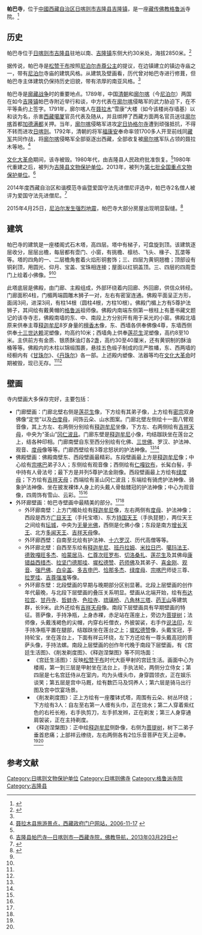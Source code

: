 {{Infobox Tibetan Buddhist monastery
|name = 帕巴寺
|image =
|image size = 250px
|alt = 
|caption = 
|t=
|w=
|to = 
|ipa={{IPA|}}
|z=
|thdl=
|e=
|tc=帕巴寺
|s=帕巴寺
|p=
|m=
|k=
|pushpin_map = 
|latd =  | latm =  | lats =  | latNS = 
|longd=  | longm= | longs =| longEW = 
|iso_region = 
|map_caption = 
|mapsize = 
|location_country = 中国
|location = {{CHN}}[[西藏自治区|西藏自治区]][[日喀则市|日喀则市]][[吉隆县|吉隆县]]
|coordinates_display =
|founded_by = 
|date_founded =
|date_renovated =
|sect = [[格鲁派|格鲁派]]
|mather =
|children =
|dedicated_to = 
|tulku =
|head_lama = 
|head_mgh =
|no._of_monks = 
|architecture = 
|festivals =
|footnotes = 
}}
{{文物保护单位
| 级别 = 全国
| 名称 = 帕巴寺
| 图片 = 
| 编号 = 7-1405
| 分类 = 古建筑
| 时代 = [[清朝|清]]
| 所在 = [[西藏自治区|西藏自治区]][[日喀则市|日喀则市]][[吉隆县|吉隆县]]
| 登录 = 2013年
| Cat = 西藏全国重点文物保护单位
}}
'''帕巴寺'''，位于[[中國|中國]][[西藏自治区|西藏自治区]][[日喀则市|日喀则市]][[吉隆县|吉隆县]][[吉隆镇|吉隆镇]]，是一座[[藏传佛教|藏传佛教]][[格鲁派|格鲁派]]寺院。<ref>{{Cite web |url=http://www.xizang.gov.cn/lsyg/51559.jhtml |title=日喀则吉隆县概况，西藏自治区人民政府，2006-11-17 |accessdate=2015-04-27 |archive-date=2015-04-01 |archive-url=https://web.archive.org/web/20150401173016/http://www.xizang.gov.cn/lsyg/51559.jhtml |dead-url=yes }}</ref>

==历史==
帕巴寺位于[[日喀则市|日喀则市]][[吉隆县|吉隆县]]驻地以南、[[吉隆镇|吉隆镇]]东侧大约30米处，海拔2850米。<ref name=zgxzw>{{Cite web |url=http://www.tibet.cn/newzt/rsxzzt/xzsm/t20050705_40334.htm |title=帕巴寺，中国西藏网，于2013-08-19查阅 |access-date=2013-08-19 |archive-date=2016-03-04 |archive-url=https://web.archive.org/web/20160304114954/http://www.tibet.cn/newzt/rsxzzt/xzsm/t20050705_40334.htm |dead-url=no }}</ref>

据传说，帕巴寺是[[松赞干布|松赞干布]]按照[[尼泊尔|尼泊尔]][[赤尊公主|赤尊公主]]的提议，在边镇建立的镇边寺庙之一，带有[[尼泊尔|尼泊尔]]寺庙的建筑风格。从建筑及壁画看，历代曾对帕巴寺进行修葺，但帕巴寺主体建筑仍保持历史旧貌，带有浓厚的南亚风格。<ref name=zgxzw/>

帕巴寺是[[廓藏战争|廓藏战争]]时的重要地点。1789年，中国[[清朝|清朝]]和[[廓尔喀|廓尔喀]]（今[[尼泊尔|尼泊尔]]）两国在如今[[吉隆镇|吉隆镇]]帕巴寺附近举行和谈，中方代表在[[廓尔喀|廓尔喀]]侵略军的武力胁迫下，在不平等条约上签字。1791年，廓尔喀人在[[聂拉木县|聂拉木]]“雪康”大楼（如今该楼尚存墙基）以和谈为名，杀害[[西藏|西藏]][[噶厦|噶厦]]官员代表及随从，并且绑押了西藏方面两名官员送往[[廓尔喀|廓尔喀]]首都[[加德满都|加德满都]]关押。当年，[[廓尔喀|廓尔喀]]侵略军进攻[[定日县|定日]][[协格尔曲德寺|协格尔寺]]遭到顽强抵抗，不得不转而进攻[[日喀则|日喀则]]。1792年，清朝的将军[[福康安|福康安]]奉命率领1700多人开至前线同[[藏军|藏军]]共同作战，将[[廓尔喀|廓尔喀]]侵略军全部驱逐出西藏，全部收复被[[廓尔喀|廓尔喀]]军队占领的聂拉木等地。<ref name=nlm>[http://www.xizang.gov.cn/xxs/47667.jhtml 聂拉木县旅游景点，西藏政府门户网站，2006-11-17] {{webarchive|url=https://web.archive.org/web/20140522124252/http://www.xizang.gov.cn/xxs/47667.jhtml |date=2014-05-22 }}</ref>

[[文化大革命|文化大革命]]期间，该寺被毁。1980年代，由吉隆县人民政府批准恢复。<ref name=zgxzw/>1980年代重建之后，被列为[[吉隆县文物保护单位|吉隆县文物保护单位]]。2013年，被列为[[第七批全国重点文物保护单位|第七批全国重点文物保护单位]]。<ref name=fjdh>[http://www.fjdh.com/ffzt/fjhy/ahsy2013/03/185221220795.html 吉隆县帕巴寺—日喀则市—西藏寺院，佛教导航，2013年03月29日]{{Dead link|date=2018年7月 |bot=InternetArchiveBot |fix-attempted=no }}</ref>

2014年度西藏自治区和谐模范寺庙暨爱国守法先进僧尼评选中，帕巴寺2名僧人被评为爱国守法先进僧尼。<ref>{{Cite web |url=http://epaper.chinatibetnews.com/xzrb/html/2014-12/23/content_588812.htm |title=2014年度全区和谐模范寺庙暨爱国守法先进僧尼名单，西藏日报，2014-12-23 |access-date=2015-04-27 |archive-url=https://web.archive.org/web/20160304191339/http://epaper.chinatibetnews.com/xzrb/html/2014-12/23/content_588812.htm |archive-date=2016-03-04 |dead-url=yes }}</ref>

2015年4月25日，[[2015年尼泊尔地震|尼泊尔发生强烈地震]]，帕巴寺大部分房屋出现明显裂缝。<ref>{{Cite web |url=http://news.sohu.com/20150426/n411900548.shtml |title=尼泊尔地震西藏多座寺庙古迹受损 国道山体滑坡，搜狐，2015-04-26 |accessdate=2015-04-27 |archive-date=2019-07-13 |archive-url=https://web.archive.org/web/20190713015120/http://news.sohu.com/20150426/n411900548.shtml |dead-url=no }}</ref>

==建筑==
帕巴寺的建筑是一座楼阁式石木塔，高四层。塔中有梯子，可盘旋到顶。该建筑逐层收分，层层出檐，每层都有壶门、小窗，有挑檐、檩枋、飞头、椽子、瓦垄等等。塔的四角的一、二层檐角套着火焰形铜套饰；三、四层为黄铜翘檐；顶部设有铜刹顶，用圆光、仰月、宝盖、宝珠相连接；屋面以红铜盖顶。三、四层的四周壶门上绘着小佛像。<ref name=zgxzw/><ref name=fjdh/>

此塔底层是佛殿，由门廊、主殿组成，外部环绕着内回廊、外回廊，供信众转经。门廊面积4柱，门楣两端圆雕木狮子一对，左右有密室连通。佛殿平面呈正方形，面阔3间，进深3间，有柱14根（圆柱4根，方柱10根）。佛殿门楣上方有5尊护法狮子，其间绘有戴黄帽的[[格鲁派|格鲁派]]祖师像。佛殿内南端东侧第一根柱上有墨书藏文题记的该寺寺志，佛殿南墙的东、中、南段上方分别开有用于采光的小窗。佛殿北墙原来供奉主尊[[释迦牟尼|释迦牟尼]]8岁身量的[[檀香木|檀香木]]像，东、西墙各供奉佛像4尊，东墙西侧供奉[[十三世达赖|十三世达赖]]泥塑像，均高约10米；西墙角上供奉[[莲花生|莲花生]]泥塑像，高约8至10米。主供前方有金质、银质酥油灯各2盏，高约30至40厘米，还有黄铜制的酥油桶等等。佛殿内的木柱以锦缎围裹，悬挂五色缎子制成的庄严胜幡，东、西两墙的经橱内有《[[甘珠尔|甘珠尔]]》、《[[丹珠尔|丹珠尔]]》各一部。上述殿内塑像、法器等均在[[文化大革命|文化大革命]]时期被毁，现已无存。<ref name=zgxzw/><ref name=fjdh/>

==壁画==
寺内壁画大多保存完好，主要包括：
*门廊壁画：门廊北壁右侧是[[莲花生|莲花生]]像，下方绘有其弟子像，上方绘有[[密宗|密宗]]双身佛像“定觉”以及[[白度母|白度母]]，间饰云朵、山水图案。门廊北壁左侧绘十一面八臂观音像，其上方左、右两侧分别绘有[[释迦牟尼|释迦牟尼]]坐像，下方左、右两侧绘有[[吉祥天母|吉祥天母]]，中央为“圣山”[[冈仁波齐峰|冈仁波且]]。门廊东壁是[[释迦牟尼|释迦牟尼]]小像，均结跏趺坐在莲台之上，结各种印相。门廊南壁自东至西分别绘有化佛、[[三世佛|三世佛]]、罗汉、护法神、观音、[[度母|度母]]像等等。门廊西壁绘有3尊忿怒状的护法神像。<ref name=zgxzw/><ref name=fjdh/>
*佛殿壁画：佛殿南壁东、西段壁画最精彩。东段壁画最上方是[[释迦牟尼|释迦牟尼]]像；中心绘有[[宗喀巴|宗喀巴]]弟子3人；东侧绘有观音像；西侧绘有[[仁嘎钦布|仁嘎钦布]]，长髯白髻，手中持有人骨法号；最下方是并列5尊护法金刚像。西段壁画最上方绘有[[绿度母|绿度母]]；下方绘有[[吉祥天母|吉祥天母]]；西端绘有圣山冈仁波且；东端绘有骑虎护法神像、骑象护法神像、坐在披发裸体人身上的头戴人骨骷髅冠的护法神像；中心为观音像，四周饰有雪山、云彩。<ref name=zgxzw/><ref name=fjdh/>
*外环廊壁画：帕巴寺壁画中最精美的部分。<ref name=zgxzw/><ref name=fjdh/>
**外环廊南壁：上方门楣处绘有[[释迦牟尼|释迦牟尼]]像，左右两侧有[[度母|度母]]、护法神像；西段是西方[[广目天王|广目天王]]（手托宝塔）、东方[[持国天王|持国天王]]（手执琵琶），两位天王之间绘有[[坛城|坛城]]，中央为[[无量光佛|无量光佛]]，西侧是化佛小像；东段是南方[[增长天王|增长天王]]、北方[[多闻天王|多闻天王]]、[[吉祥天母|吉祥天母]]像。
**外环廊西壁：自南至北绘有护法神、[[十六罗汉|十六罗汉]]、历代高僧等等。
**外环廊北壁：自西至东绘有[[释迦牟尼|释迦牟尼]]、[[班丹拉姆|班丹拉姆]]、[[米拉日巴|米拉日巴]]、[[噶玛巴|噶玛法王]]、[[德敦嘎旺多杰|德敦嘎旺多杰]]、[[哈蒙居马|哈蒙居马]]、[[仁尊次旺罗布|仁尊次旺罗布]]、[[切洛桑扎|切洛桑扎]]、[[莲花生|莲花生]]及其佛母[[康错益西措杰|康错益西措杰]]、[[拉坚门德那哇|拉坚门德那哇]]、[[墀松德赞|墀松德赞]]、[[药师佛|药师佛]]及其弟子、[[喜金刚|喜金刚]]、[[观音|观音]]、[[强巴佛|强巴佛]]、[[白伞盖|白伞盖]]、[[多吉申巴|多吉申巴]]、[[恰那多杰|恰那多杰]]、[[绿度母|绿度母]]、[[宗喀巴|宗喀巴]]师徒三尊、[[拉罗哇|拉罗哇]]、[[吉尊强准|吉尊强准]]等像。
**外环廊东壁：北段壁画的早期与晚期部分区别显著。北段上层壁画的创作年代最晚，与北段下层壁画的叠压关系明显。壁画从北端开始，绘有[[布达拉宫|布达拉宫]]、[[甘丹寺|甘丹寺]]、[[哲蚌寺|哲蚌寺]]、[[色拉寺|色拉寺]]、[[宇拓桥|琉璃桥]]、[[查果嘎林|八角林三塔]]、[[药王山_(拉萨)|药王山]]等建筑群，长9米。此外还绘有[[吉祥天母|吉祥天母]]像。南段下层壁画具有早期壁画的特征。菩萨像，手持净瓶，上身赤裸，赤足站在莲座上，旁边为[[菩提树|菩提树]]；法师像，头戴浅褐色的尖帽，内穿右衽僧衣，外披袈裟，右手作[[说法印|说法印]]，左手持净瓶平置在腿部，结跏趺坐在莲台之上；[[墀松德赞|墀松德赞]]像，头戴宝冠，手持轮宝，坐在莲台上，下面有祥云环绕，左下方还绘有一尊头戴高冠的菩萨头像，手持法螺。南段上层壁画的创作年代晚于南段下层壁画，有《宫廷生活图》、《削发剃度图》、《释迦涅槃图》等不同场面：
***《宫廷生活图》：反映[[松赞干布|松赞干布]]时代大臣甲射的宫廷生活。画面中心为楼阁，第一到三层是甲射坐在法台上，手执法轮，两侧分立侍女；第四层是七名宫廷侍从在室内，均为头缠头巾，身穿圆领衣，正在娱乐谈笑；第五层是宫中马厩，绘有数匹马及饲养人；第六层是骑马出行图及宫中饮宴场景。
***《削发剃度图》：正上方绘有一座覆钵式塔，周围有云朵、树丛环绕；下方绘有3人：自左至右第一人缠有头巾，正在烧水；第二人穿着紫红色的右衽长袍，右手执剪刀，左手抓发辫，正在剃发；第三人身穿通肩袈裟，正在主持剃度。
***《释迦涅槃图》：正中绘[[释迦牟尼|释迦牟尼]]侧卧像，右侧为[[菩提树|菩提树]]，树下二弟子垂首悲痛；上部祥云缭绕，左右两侧各有2位乐音菩萨在天上迎奉。<ref name=zgxzw/><ref name=fjdh/>

==参考文献==
{{reflist}}

{{西藏全国重点文物保护单位}}
{{日喀则地标}}
[[Category:日喀则文物保护单位|Category:日喀则文物保护单位]]
[[Category:日喀则佛寺|Category:日喀则佛寺]]
[[Category:格鲁派寺院|Category:格鲁派寺院]]
[[Category:吉隆县|Category:吉隆县]]